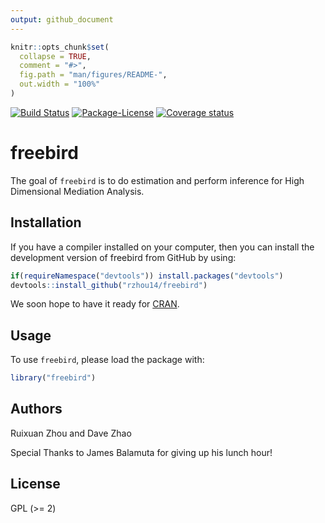 ```yaml
---
output: github_document
---
```


<!-- README.md is generated from README.Rmd. Please edit that file -->

```r
knitr::opts_chunk$set(
  collapse = TRUE,
  comment = "#>",
  fig.path = "man/figures/README-",
  out.width = "100%"
)
```

[![Build Status](https://travis-ci.org/rzhou14/freebird.svg)](https://travis-ci.org/rzhou14/freebird)
[![Package-License](http://img.shields.io/badge/license-GPL%20(%3E=2)-brightgreen.svg?style=flat)](http://www.gnu.org/licenses/gpl-2.0.html)
[![Coverage status](https://codecov.io/gh/rzhou14/freebird/branch/master/graph/badge.svg)](https://codecov.io/github/rzhou14/freebird?branch=master)
<!--
[![CRAN Version Badge](http://www.r-pkg.org/badges/version/freebird)](https://cran.r-project.org/package=freebird)
[![CRAN Status](https://cranchecks.info/badges/worst/freebird)](https://cran.r-project.org/web/checks/check_results_freebird.html)
[![RStudio CRAN Mirror's Monthly Downloads](http://cranlogs.r-pkg.org/badges/freebird?color=brightgreen)](http://www.r-pkg.org/pkg/freebird)
[![RStudio CRAN Mirror's Total Downloads](http://cranlogs.r-pkg.org/badges/grand-total/freebird?color=brightgreen)](http://www.r-pkg.org/pkg/freebird)
-->

# freebird

The goal of `freebird` is to do estimation and perform inference for High Dimensional Mediation Analysis.

## Installation 

If you have a compiler installed on your computer, then you can install the development version
of freebird from GitHub by using:

```r
if(requireNamespace("devtools")) install.packages("devtools")
devtools::install_github("rzhou14/freebird")
```

We soon hope to have it ready for [CRAN](https://CRAN.R-project.org).

<!--- with:

``` r
install.packages("freebird")
```

-->

## Usage

To use `freebird`, please load the package with:

```r
library("freebird")
```


## Authors

Ruixuan Zhou and Dave Zhao

Special Thanks to James Balamuta for giving up his lunch hour!

## License

GPL (>= 2)
